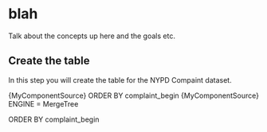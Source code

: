 
# blah

Talk about the concepts up here and the goals etc.

## Create the table

In this step you will create the table for the NYPD Compaint dataset.

<Tabs>
  <TabItem value="cloud" label="Cloud" default>
<CodeBlock language="sql">{MyComponentSource}
ORDER BY complaint_begin
</CodeBlock>
  </TabItem>
  <TabItem value="oss" label="OSS">
<CodeBlock language="sql">
{MyComponentSource}
ENGINE = MergeTree

ORDER BY complaint_begin
</CodeBlock>
  </TabItem>
</Tabs>

